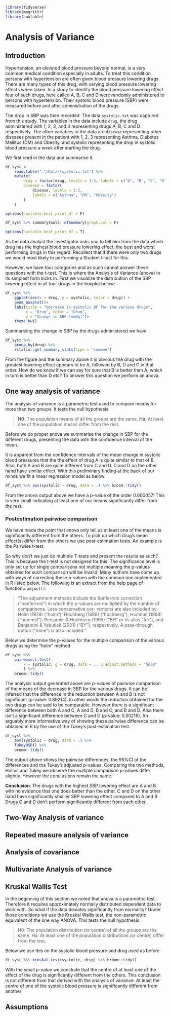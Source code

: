 
```r
library(tidyverse)
library(magrittr)
library(huxtable)
```

# Analysis of Variance
## Introduction
Hypertension, an elevated blood pressure beyond normal, is a very common medical 
condition especially in adults. To treat this condition persons with hypertension 
are often given blood pressure lowering drugs. There are many types of this drug, 
with varying blood pressure lowering effects when taken. In a study to identify 
the blood pressure lowering effect four of such drugs, here called A, B, C and D 
were randomly administered to persons with hypertension.
Their systolic blood pressure (SBP) were measured before and after administration 
of the drugs.

The drop in SBP was then recorded. The data `systolic.txt` was captured from this 
study. The variables in the data include `drug`, the drug administered with 1, 2, 
3, and 4 representing drugs A, B, C and D respectively. The other variables in 
the data are `disease` representing other diseases present in the patient with 1, 
2, 3 representing Asthma, Diabetes Mellitus (DM) and Obesity, and systolic 
representing the drop in systolic blood pressure a week after starting the drug.

We first read in the data and summarise it.

```r
df_syst <- 
    read.table(".\\Data\\systolic.txt") %>% 
    mutate(
        drug = factor(drug, levels = 1:4, labels = c("A", "B", "C", "D")),
        disease = factor(
            disease, levels = 1:3, 
            labels = c("Asthma", "DM", "Obesity")
        )
    )
```

```r
options(huxtable.knit_print_df = F)
```

```r
df_syst %>% summarytools::dfSummary(graph.col = F)
```


```r
options(huxtable.knit_print_df = T)
```

As the data analyst the investigator asks you to tell him from the data which 
drug has the highest blood pressure lowering effect, the best and worst 
performing drugs in this regard. Recollect that if there were only two drugs we 
would most likely to performing a Student t-test for this.

However, we have four categories and as such cannot answer these questions with 
the t-test. This is where the Analysis of Variance (anova) in its simplest form 
kicks in. First we visualize the distribution of the SBP lowering effect in all 
four drugs in the boxplot below:

```r
df_syst %>% 
    ggplot(aes(x = drug, y = systolic, color = drug)) +
    geom_boxplot()+
    labs(title = "Decrease in systolic BP for the various drugs",
         x = "Drug", color = "Drug", 
         y = "Change in SBP (mmHg)")+
    theme_bw()
```

Summarizing the change in SBP by the drugs administered we have

```r
df_syst %>% 
    group_by(drug) %>% 
    rstatix::get_summary_stats(type = "common")
```

From the figure and the summary above it is obvious the drug with the greatest 
lowering effect appears to be A, followed by B, D and C in that order. How do we 
know if we can say for sure that B is better than A, which in turn is better 
than D etc? To answer this question we perform an anova.

## One way analysis of variance
The analysis of variance is a parametric test used to compare means for more 
than two groups. It tests the null hypothesis

> **H0**: The population means of all the groups are the same.
> **Ha**: At least one of the population means differ from the rest.

Before we do proper anova we summarise the change in SBP for the different drugs, 
presenting the data with the confidence interval of the mean.

It is apparent from the confidence intervals of the mean change in systolic 
blood pressures that the the effect of drug A is quite similar to that of B. 
Also, both A and B are quite different from C and D. C and D on the other hand 
have similar effect. With this preliminary finding at the back of our minds we 
fit a linear regression model as below.

```r
df_syst %>% aov(systolic ~ drug, data = .) %>% broom::tidy()
```

From the anova output above we have a p-value of the order 0.000057! This is 
very small indicating at least one of our means significantly differ from the 
rest.

### Postestimation pairwise comparison
We have made the point that anova only tell us at least one of the means is 
significantly different from the others. To pick up which drug's mean effect(s) 
differ from the others we use post-estimation tests. An example is the 
Pairwise t-test.

So why don't we just do multiple T-tests and present the results as such? This 
is because the t-test is not designed for this. The significance level is only 
set up for single comparisons not multiple meaning the p-values obtained for 
such comparison will be invalid. Many authors have come up with ways of 
correcting these p-values with the common one implemented in R listed below. The 
following is an extract from the help page of function` p.adjust()`.

>"The adjustment methods include the Bonferroni correction ("bonferroni") in which
the p-values are multiplied by the number of comparisons. Less conservative cor-
rections are also included by Holm (1979) ("holm"), Hochberg (1988) ("hochberg"),
Hommel (1988) ("hommel"), Benjamini & Hochberg (1995) ("BH" or its alias "fdr"),
and Benjamini & Yekutieli (2001) ("BY"), respectively. A pass-through option
("none") is also included."

Below we determine the p-values for the multiple comparison of the various drugs 
using the "holm" method

```r
df_syst %$% 
    pairwise.t.test(
        x = systolic, g = drug, data = ., p.adjust.methods = "holm"
        ) %>% 
    broom::tidy()
```

The analysis output generated above are p-values of pairwise comparison of the 
means of the decrease in SBP for the various drugs. It can be inferred that the 
difference in the reduction between A and B is not significant (p-value: 0.89214). 
In other words the reduction obtained for the two drugs can be said to be 
comparable. However there is a significant difference between both A and C, A 
and D, B and C, and B and D. Also there isn't a significant difference between C 
and D (p-value: 0.50216). An arguably more informative way of showing these 
pairwise difference can be obtained in R by the use of the Tukey's 
post-estimation test. 

```r
df_syst %>% 
    aov(systolic ~ drug, data = .) %>% 
    TukeyHSD() %>% 
    broom::tidy()
```

The output above shows the pairwise differences, the 95%CI of the differences 
and the Tukey's adjusted p-values. Comparing the two methods, Holms and Tukey 
we observe the multiple comparison p-values differ slightly. However the 
conclusions remain the same.

**Conclusion**: The drugs with the highest SBP lowering effect are A and B with 
no evidence that one does better than the other. C and D on the other hand have 
significantly smaller SBP lowering effect compared to A and B. Drugs C and D 
don't perform significantly different from each other.

## Two-Way Analysis of variance



## Repeated masure analysis of variance

## Analysis of covariance

## Multivariate Analysis of variance

## Kruskal Wallis Test
In the beginning of this section we noted that anova is a parametric test. 
Therefore it requires approximately normally distributed dependent data to work 
with. So what if the data deviates significantly from normality? Under those 
conditions we use the Kruskal Wallis test, the non-parametric equivalent of the 
one way ANOVA. This tests the null hypothesis 

> H0: The population distribution (or centre) of all the groups are the same.
> Ha: At least one of the population distributions (or centre) differ from the 
rest.

Below we use this on the systolic blood pressure and drug used as before

```r
df_syst %$% kruskal.test(systolic, drug) %>% broom::tidy()
```

With the small p-value we conclude that the centre of at least one of the effect 
of the drug is significantly different from the others. This conclusion is not 
different from that derived with the analysis of variance. At least the centre 
of one of the systolic blood pressure is significantly different from another



## Assumptions





